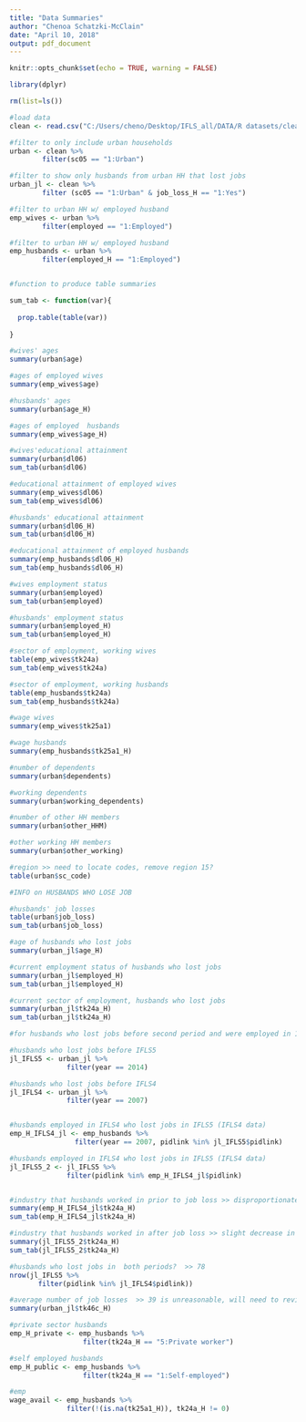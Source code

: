 ```yaml
---
title: "Data Summaries"
author: "Chenoa Schatzki-McClain"
date: "April 10, 2018"
output: pdf_document
---
```


```r
knitr::opts_chunk$set(echo = TRUE, warning = FALSE)
```

```r
library(dplyr)

```

```r

rm(list=ls())

```


```r
#load data
clean <- read.csv("C:/Users/cheno/Desktop/IFLS_all/DATA/R datasets/clean_4_10.csv")

#filter to only include urban households
urban <- clean %>%
        filter(sc05 == "1:Urban")

#filter to show only husbands from urban HH that lost jobs
urban_jl <- clean %>%
        filter (sc05 == "1:Urban" & job_loss_H == "1:Yes")

#filter to urban HH w/ employed husband
emp_wives <- urban %>%
        filter(employed == "1:Employed")

#filter to urban HH w/ employed husband
emp_husbands <- urban %>%
        filter(employed_H == "1:Employed")



```

```r
#function to produce table summaries

sum_tab <- function(var){
  
  prop.table(table(var))
  
}


```

```r

#wives' ages
summary(urban$age)

#ages of employed wives
summary(emp_wives$age)

#husbands' ages
summary(urban$age_H)

#ages of employed  husbands
summary(emp_wives$age_H)

#wives'educational attainment
summary(urban$dl06)
sum_tab(urban$dl06)

#educational attainment of employed wives
summary(emp_wives$dl06)
sum_tab(emp_wives$dl06)

#husbands' educational attainment
summary(urban$dl06_H)
sum_tab(urban$dl06_H)

#educational attainment of employed husbands
summary(emp_husbands$dl06_H)
sum_tab(emp_husbands$dl06_H)

#wives employment status
summary(urban$employed)
sum_tab(urban$employed)

#husbands' employment status
summary(urban$employed_H)
sum_tab(urban$employed_H)

#sector of employment, working wives
table(emp_wives$tk24a)
sum_tab(emp_wives$tk24a)

#sector of employment, working husbands
table(emp_husbands$tk24a)
sum_tab(emp_husbands$tk24a)

#wage wives
summary(emp_wives$tk25a1)

#wage husbands
summary(emp_husbands$tk25a1_H)

#number of dependents
summary(urban$dependents)

#working dependents
summary(urban$working_dependents)

#number of other HH members
summary(urban$other_HHM)

#other working HH members
summary(urban$other_working)

#region >> need to locate codes, remove region 15?
table(urban$sc_code)

#INFO on HUSBANDS WHO LOSE JOB

#husbands' job losses
table(urban$job_loss)
sum_tab(urban$job_loss)

#age of husbands who lost jobs
summary(urban_jl$age_H)

#current employment status of husbands who lost jobs
summary(urban_jl$employed_H)
sum_tab(urban_jl$employed_H)

#current sector of employment, husbands who lost jobs
summary(urban_jl$tk24a_H)
sum_tab(urban_jl$tk24a_H)

#for husbands who lost jobs before second period and were employed in 1st period, job type in first period

#husbands who lost jobs before IFLS5
jl_IFLS5 <- urban_jl %>%
              filter(year == 2014)

#husbands who lost jobs before IFLS4
jl_IFLS4 <- urban_jl %>%
              filter(year == 2007)


#husbands employed in IFLS4 who lost jobs in IFLS5 (IFLS4 data)
emp_H_IFLS4_jl <- emp_husbands %>%
                filter(year == 2007, pidlink %in% jl_IFLS5$pidlink)

#husbands employed in IFLS4 who lost jobs in IFLS5 (IFLS4 data)
jl_IFLS5_2 <- jl_IFLS5 %>%
              filter(pidlink %in% emp_H_IFLS4_jl$pidlink)  


#industry that husbands worked in prior to job loss >> disproportionately private sector
summary(emp_H_IFLS4_jl$tk24a_H)
sum_tab(emp_H_IFLS4_jl$tk24a_H)

#industry that husbands worked in after job loss >> slight decrease in private sector
summary(jl_IFLS5_2$tk24a_H)
sum_tab(jl_IFLS5_2$tk24a_H)

#husbands who lost jobs in  both periods?  >> 78
nrow(jl_IFLS5 %>%
       filter(pidlink %in% jl_IFLS4$pidlink))

#average number of job losses  >> 39 is unreasonable, will need to revisit this
summary(urban_jl$tk46c_H)

#private sector husbands 
emp_H_private <- emp_husbands %>%
                  filter(tk24a_H == "5:Private worker")

#self employed husbands
emp_H_public <- emp_husbands %>%
                  filter(tk24a_H == "1:Self-employed")

#emp
wage_avail <- emp_husbands %>%
              filter(!(is.na(tk25a1_H)), tk24a_H != 0)


```